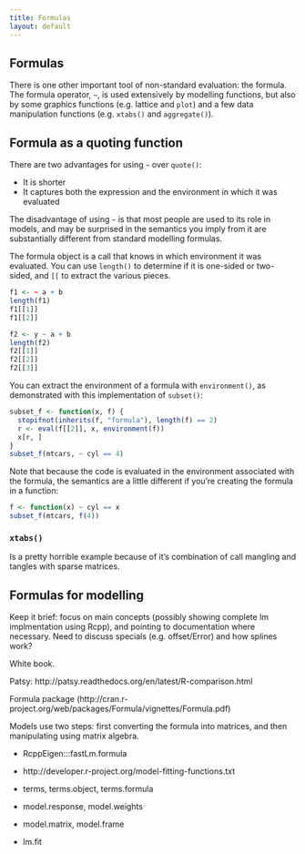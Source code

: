 ```yaml
---
title: Formulas
layout: default
---
```


## Formulas

<!-- 
methods(class = "formula")
-->

There is one other important tool of non-standard evaluation: the formula. The formula operator, `~`, is used extensively by modelling functions, but also by some graphics functions (e.g. lattice and `plot`) and a few data manipulation functions (e.g. `xtabs()` and `aggregate()`).

## Formula as a quoting function

There are two advantages for using `~` over `quote()`:

* It is shorter
* It captures both the expression and the environment in which it was evaluated

The disadvantage of using `~` is that most people are used to its role in models, and may be surprised in the semantics you imply from it are substantially different from standard modelling formulas.   

The formula object is a call that knows in which environment it was evaluated. You can use `length()` to determine if it is one-sided or two-sided, and `[[` to extract the various pieces.

```R
f1 <- ~ a + b
length(f1)
f1[[1]]
f1[[2]]

f2 <- y ~ a + b
length(f2)
f2[[1]]
f2[[2]]
f2[[3]]
```

You can extract the environment of a formula with `environment()`, as demonstrated with this implementation of `subset()`:

```R
subset_f <- function(x, f) {
  stopifnot(inherits(f, "formula"), length(f) == 2)
  r <- eval(f[[2]], x, environment(f))
  x[r, ]
}
subset_f(mtcars, ~ cyl == 4)
```

Note that because the code is evaluated in the environment associated with the formula, the semantics are a little different if you're creating the formula in a function:

```R
f <- function(x) ~ cyl == x
subset_f(mtcars, f(4))
```

### `xtabs()`

Is a pretty horrible example because of it's combination of call mangling and tangles with sparse matrices.

## Formulas for modelling

Keep it brief: focus on main concepts (possibly showing complete lm implmentation using Rcpp), and pointing to documentation where necessary.  Need to discuss specials (e.g. offset/Error) and how splines work?

White book.

Patsy: http://patsy.readthedocs.org/en/latest/R-comparison.html

Formula package (http://cran.r-project.org/web/packages/Formula/vignettes/Formula.pdf)

Models use two steps: first converting the formula into matrices, and then manipulating using matrix algebra.

* RcppEigen:::fastLm.formula

* http://developer.r-project.org/model-fitting-functions.txt
* terms, terms.object, terms.formula
* model.response, model.weights
* model.matrix, model.frame
* lm.fit
